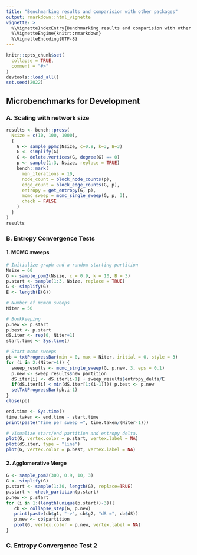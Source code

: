 ```yaml
---
title: "Benchmarking results and comparision with other packages"
output: rmarkdown::html_vignette
vignette: >
  %\VignetteIndexEntry{Benchmarking results and comparision with other packages}
  %\VignetteEngine{knitr::rmarkdown}
  %\VignetteEncoding{UTF-8}
---
```


```r
knitr::opts_chunk$set(
  collapse = TRUE,
  comment = "#>"
)
devtools::load_all()
set.seed(2022)
```


## Microbenchmarks for Development

### A. Scaling with network size

```r
results <- bench::press(
  Nsize = c(10, 100, 1000),
  {
    G <- sample_ppm2(Nsize, c=0.9, k=3, B=3)
    G <- simplify(G)
    G <- delete.vertices(G, degree(G) == 0)
    p <- sample(1:3, Nsize, replace = TRUE)
    bench::mark(
      min_iterations = 10,
      node_count = block_node_counts(p),
      edge_count = block_edge_counts(G, p),
      entropy = get_entropy(G, p),
      mcmc_sweep = mcmc_single_sweep(G, p, 3),
      check = FALSE
    )
  }
)
results
```



### B. Entropy Convergence Tests

#### 1. MCMC sweeps

```r
# Initialize graph and a random starting partition
Nsize = 60
G <- sample_ppm2(Nsize, c = 0.9, k = 10, B = 3)
p.start <- sample(1:3, Nsize, replace = TRUE)
G <- simplify(G)
E <- length(E(G))

# Number of mcmcm sweeps
Niter = 50

# Bookkeeping
p.new <- p.start
p.best <- p.start
dS.iter <- rep(0, Niter+1)
start.time <- Sys.time()

# Start mcmc sweeps
pb = txtProgressBar(min = 0, max = Niter, initial = 0, style = 3) 
for (i in 2:(Niter+1)) {
  sweep_results <- mcmc_single_sweep(G, p.new, 3, eps = 0.1)
  p.new <- sweep_results$new_partition
  dS.iter[i] <- dS.iter[i-1] + sweep_results$entropy_delta/E
  if(dS.iter[i] < min(dS.iter[1:(i-1)])) p.best <- p.new
  setTxtProgressBar(pb,i-1)
}
close(pb)

end.time <- Sys.time()
time.taken <- end.time - start.time
print(paste("Time per sweep =", time.taken/(Niter-1)))

# Visualize start/end partition and entropy delta.
plot(G, vertex.color = p.start, vertex.label = NA)
plot(dS.iter, type = "line")
plot(G, vertex.color = p.best, vertex.label = NA)
```


#### 2. Agglomerative Merge

```r
G <- sample_ppm2(300, 0.9, 10, 3)
G <- simplify(G)
p.start <- sample(1:30, length(G), replace=TRUE)
p.start <- check_partition(p.start)
p.new <- p.start
for (i in 1:(length(unique(p.start))-3)){
   cb <- collapse_step(G, p.new)
   print(paste(cb$g1, "->", cb$g2, "dS =", cb$dS))
   p.new <- cb$partition
   plot(G, vertex.color = p.new, vertex.label = NA)
}
```


### C. Entropy Convergence Test 2



